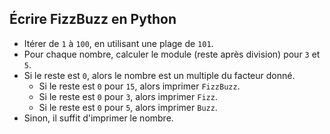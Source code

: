 
## Écrire FizzBuzz en Python

<FizzBuzzRules />

<FizzBuzzCode />

- Itérer de `1` à `100`, en utilisant une plage de `101`.
- Pour chaque nombre, calculer le module (reste après division) pour `3` et `5`.
- Si le reste est `0`, alors le nombre est un multiple du facteur donné.
  - Si le reste est `0` pour `15`, alors imprimer `FizzBuzz`.
  - Si le reste est `0` pour `3`, alors imprimer `Fizz`.
  - Si le reste est `0` pour `5`, alors imprimer `Buzz`.
- Sinon, il suffit d'imprimer le nombre.